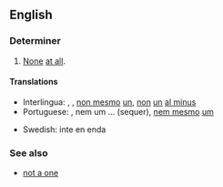 ==English==

===Determiner===
{{head|en|determiner|head=[[not]] [[even]] [[one]]}}

# [[None]] [[at all]].

====Translations====
{{trans-top|none at all}}
* Interlingua: {{t|ia|necun}}, {{t|ia|nulle}}, [[non mesmo]] [[un]], [[non]] [[un]] [[al minus]]
* Portuguese: {{t+|pt|nenhum}}, nem um ... (sequer), [[nem mesmo]] [[um]]
{{trans-mid}}
* Swedish: inte en enda
{{trans-bottom}}

===See also===
* [[not a one]]